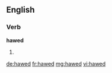 ==English==

===Verb===
'''hawed'''

# {{past of|[[haw]]}}

[[de:hawed]]
[[fr:hawed]]
[[mg:hawed]]
[[vi:hawed]]
